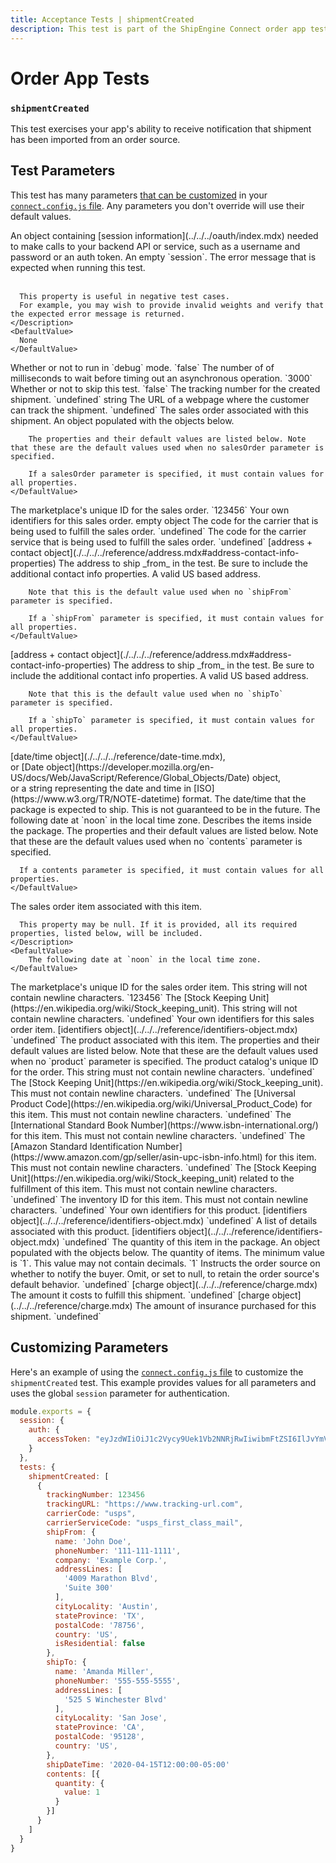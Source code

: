```yaml
---
title: Acceptance Tests | shipmentCreated
description: This test is part of the ShipEngine Connect order app test suite.
---
```


Order App Tests
==================================

### `shipmentCreated`

This test exercises your app's ability to receive notification that shipment has been imported from an order source.


Test Parameters
-------------------------
This test has many parameters [that can be customized](#customizing-parameters) in your [`connect.config.js` file](../../../testing/config.mdx). Any parameters you don't override will use their default values.

<Reference>

  <Field name="session" type="object">
    <Description>
        An object containing [session information](../../../oauth/index.mdx) needed to make calls to your backend API or service, such as
        a username and password or an auth token.
    </Description>
    <DefaultValue>
        An empty `session`.
    </DefaultValue>
  </Field>

  <Field name="expectedErrorMessage" type="string">
    <Description>
      The error message that is expected when running this test.
      <br/> <br/>

      This property is useful in negative test cases.
      For example, you may wish to provide invalid weights and verify that the expected error message is returned.
    </Description>
    <DefaultValue>
      None
    </DefaultValue>
  </Field>

  <Field name="debug" type="boolean">
    <Description>
      Whether or not to run in `debug` mode.
    </Description>
    <DefaultValue>
      `false`
    </DefaultValue>
  </Field>

  <Field name="timeout" type="number">
    <Description>
      The number of of milliseconds to wait before timing out an asynchronous operation.
    </Description>
    <DefaultValue>
      `3000`
    </DefaultValue>
  </Field>

  <Field name="skip" type="boolean">
    <Description>
      Whether or not to skip this test.
    </Description>
    <DefaultValue>
      `false`
    </DefaultValue>
  </Field>

  <Field name="trackingNumber" type="string">
    <Description>
      The tracking number for the created shipment.
    </Description>
    <DefaultValue>
      `undefined`
    </DefaultValue>
  </Field>
  <Field name="trackingUrl">
    <Type>
      string
    </Type>
    <Description>
        The URL of a webpage where the customer can track the shipment.
    </Description>
    <DefaultValue>
        `undefined`
    </DefaultValue>
  </Field>

  <Field name="salesOrder" type="object">
    <Description>
        The sales order associated with this shipment.
    </Description>
    <DefaultValue>
        An object populated with the objects below.

        The properties and their default values are listed below. Note that these are the default values used when no salesOrder parameter is specified.

        If a salesOrder parameter is specified, it must contain values for all properties.
    </DefaultValue>
  </Field>

  <Field name="salesOrder.id" type="string">
    <Description>
        The marketplace's unique ID for the sales order.
    </Description>
    <DefaultValue>
        `123456`
    </DefaultValue>
  </Field>

  <Field name="salesOrder.identifiers" type="object">
    <Description>
        Your own identifiers for this sales order.
    </Description>
    <DefaultValue>
        empty object
    </DefaultValue>
  </Field>

  <Field name="carrierCode" type="string">
    <Description>
        The code for the carrier that is being used to fulfill the sales order.
    </Description>
    <DefaultValue>
        `undefined`
    </DefaultValue>
  </Field>

  <Field name="carrierServiceCode" type="string">
    <Description>
        The code for the carrier service that is being used to fulfill the sales order.
    </Description>
    <DefaultValue>
        `undefined`
    </DefaultValue>
  </Field>

  <Field name="shipFrom">
    <Type>
      [address + contact object](./../../../reference/address.mdx#address-contact-info-properties)
    </Type>
    <Description>
        The address to ship _from_ in the test. Be sure to include the additional contact info properties.
    </Description>
    <DefaultValue>
        A valid US based address.

        Note that this is the default value used when no `shipFrom` parameter is specified.

        If a `shipFrom` parameter is specified, it must contain values for all properties.
    </DefaultValue>
  </Field>

  <Field name="shipTo">
    <Type>
      [address + contact object](./../../../reference/address.mdx#address-contact-info-properties)
    </Type>
    <Description>
        The address to ship _from_ in the test. Be sure to include the additional contact info properties.
    </Description>
    <DefaultValue>
        A valid US based address.

        Note that this is the default value used when no `shipTo` parameter is specified.

        If a `shipTo` parameter is specified, it must contain values for all properties.
    </DefaultValue>
  </Field>

  <Field name="shipDateTime">
    <Type>
      [date/time object](./../../../reference/date-time.mdx), <br/>
      or [Date object](https://developer.mozilla.org/en-US/docs/Web/JavaScript/Reference/Global_Objects/Date) object, <br/>
      or a string representing the date and time in [ISO](https://www.w3.org/TR/NOTE-datetime) format.
    </Type>
    <Description>
      The date/time that the package is expected to ship. This is not guaranteed to be in the future.
    </Description>
    <DefaultValue>
        The following date at `noon` in the local time zone. 
    </DefaultValue>
  </Field>

  <Field name="contents" type="object">
    <Description>
      Describes the items inside the package.
    </Description>
    <DefaultValue>
      The properties and their default values are listed below. 
      Note that these are the default values used when no `contents` parameter is specified.

      If a contents parameter is specified, it must contain values for all properties.
    </DefaultValue>
  </Field>

  <Field name="contents.salesOrderItem" type="object">
    <Description>
      The sales order item associated with this item.

      This property may be null. If it is provided, all its required properties, listed below, will be included.
    </Description>
    <DefaultValue>
        The following date at `noon` in the local time zone.
    </DefaultValue>
  </Field>

  <Field name="contents.salesOrderItem.id" type="string">
    <Description>
      The marketplace's unique ID for the sales order item. This string will not contain newline characters.
    </Description>
    <DefaultValue>
      `123456`
    </DefaultValue>
  </Field>

  <Field name="contents.salesOrderItem.sku" type="string">
    <Description>
      The [Stock Keeping Unit](https://en.wikipedia.org/wiki/Stock_keeping_unit). This string will not contain newline characters.
    </Description>
    <DefaultValue>
      `undefined`
    </DefaultValue>
  </Field>

  <Field name="contents.salesOrderItem.identifiers">
    <Description>
      Your own identifiers for this sales order item.
    </Description>
    <Type>
      [identifiers object](../../../reference/identifiers-object.mdx)
    </Type>
    <DefaultValue>
      `undefined`
    </DefaultValue>
  </Field>

  <Field name="contents.product" type="object">
    <Description>
      The product associated with this item.
    </Description>
    <DefaultValue>
      The properties and their default values are listed below. Note that these are the default values used when no
      `product` parameter is specified.
    </DefaultValue>
  </Field>

  <Field name="contents.product.id" type="string">
    <Description>
      The product catalog's unique ID for the order. This string must not contain newline characters.
    </Description>
    <DefaultValue>
      `undefined`
    </DefaultValue>
  </Field>

  <Field name="contents.product.sku" type="string">
    <Description>
      The [Stock Keeping Unit](https://en.wikipedia.org/wiki/Stock_keeping_unit). This must not contain newline characters.
    </Description>
    <DefaultValue>
      `undefined`
    </DefaultValue>
  </Field>

  <Field name="contents.product.upc" type="string">
    <Description>
      The [Universal Product Code](https://en.wikipedia.org/wiki/Universal_Product_Code) for this item. This must not contain newline characters.
    </Description>
    <DefaultValue>
      `undefined`
    </DefaultValue>
  </Field>

  <Field name="contents.product.isbn" type="string">
    <Description>
      The [International Standard Book Number](https://www.isbn-international.org/) for this item. This must not contain newline characters.
    </Description>
    <DefaultValue>
      `undefined`
    </DefaultValue>
  </Field>

  <Field name="contents.product.asin" type="string">
    <Description>
      The [Amazon Standard Identification Number](https://www.amazon.com/gp/seller/asin-upc-isbn-info.html) for this item. This must not contain newline characters.
    </Description>
    <DefaultValue>
      `undefined`
    </DefaultValue>
  </Field>

  <Field name="contents.product.fulfillmentSku" type="string">
    <Description>
      The [Stock Keeping Unit](https://en.wikipedia.org/wiki/Stock_keeping_unit) related to the fulfillment of this item. This must not contain newline characters.
    </Description>
    <DefaultValue>
      `undefined`
    </DefaultValue>
  </Field>

  <Field name="contents.product.inventoryID" type="string">
    <Description>
      The inventory ID for this item. This must not contain newline characters.
    </Description>
    <DefaultValue>
      `undefined`
    </DefaultValue>
  </Field>

  <Field name="contents.product.identifiers">
    <Description>
      Your own identifiers for this product.
    </Description>
    <Type>
      [identifiers object](../../../reference/identifiers-object.mdx)
    </Type>
    <DefaultValue>
      `undefined`
    </DefaultValue>
  </Field>

  <Field name="contents.product.details">
    <Description>
      A list of details associated with this product.
    </Description>
    <Type>
      [identifiers object](../../../reference/identifiers-object.mdx)
    </Type>
    <DefaultValue>
      `undefined`
    </DefaultValue>
  </Field>

  <Field name="contents.quantity" type="object">
    <Description>
      The quantity of this item in the package.
    </Description>
    <DefaultValue>
      An object populated with the objects below.
    </DefaultValue>
  </Field>

  <Field name="contents.quantity.value" type="number">
    <Description>
      The quantity of items. The minimum value is `1`. This value may not contain decimals.
    </Description>
    <DefaultValue>
      `1`
    </DefaultValue>
  </Field>


<Field name="notifyBuyer" type="boolean">
    <Description>
      Instructs the order source on whether to notify the buyer. Omit, or set to null, to retain the order source's default behavior.
    </Description>
    <DefaultValue>
      `undefined`
    </DefaultValue>
  </Field>


<Field name="fulfillmentCost">
    <type>
      [charge object](../../../reference/charge.mdx)
    </type>
    <Description>
      The amount it costs to fulfill this shipment.
    </Description>
    <DefaultValue>
      `undefined`
    </DefaultValue>
  </Field>


<Field name="insuranceCost">
    <type>
      [charge object](../../../reference/charge.mdx)
    </type>
    <Description>
      The amount of insurance purchased for this shipment.
    </Description>
    <DefaultValue>
      `undefined`
    </DefaultValue>
  </Field>

</Reference>

Customizing Parameters
------------------------------
Here's an example of using the [`connect.config.js` file](./../../../testing/config.mdx) to customize the `shipmentCreated` test. 
This example provides values for all parameters and uses the global `session` parameter for authentication.

```javascript
module.exports = {
  session: {
    auth: {
      accessToken: "eyJzdWIiOiJ1c2Vycy9Uek1Vb2NNRjRwIiwibmFtZSI6IlJvYmVydCBUb2tlbiBNYW4iLCJzY29wZSI6InNlbGYgZ3JvdXBzL2FkbWlucyIsImV4cCI6IjEzMDA4MTkzODAifQ"
    }
  },
  tests: {
    shipmentCreated: [
      {
        trackingNumber: 123456
        trackingURL: "https://www.tracking-url.com",
        carrierCode: "usps",
        carrierServiceCode: "usps_first_class_mail",
        shipFrom: {
          name: 'John Doe',
          phoneNumber: '111-111-1111',
          company: 'Example Corp.',
          addressLines: [
            '4009 Marathon Blvd',
            'Suite 300'
          ],
          cityLocality: 'Austin',
          stateProvince: 'TX',
          postalCode: '78756',
          country: 'US',
          isResidential: false
        },
        shipTo: {
          name: 'Amanda Miller',
          phoneNumber: '555-555-5555',
          addressLines: [
            '525 S Winchester Blvd'
          ],
          cityLocality: 'San Jose',
          stateProvince: 'CA',
          postalCode: '95128',
          country: 'US',
        },
        shipDateTime: '2020-04-15T12:00:00-05:00'
        contents: [{
          quantity: {
            value: 1
          }
        }]
      }
    ]
  }
}
```
